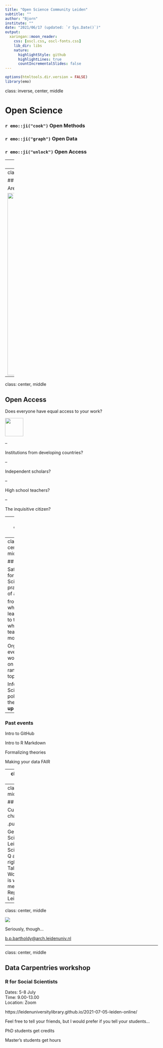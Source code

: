 ```yaml
---
title: "Open Science Community Leiden"
subtitle: ""
author: "Bjorn"
institute: ""
date: "2021/06/17 (updated: `r Sys.Date()`)"
output:
  xaringan::moon_reader:
    css: [oscl.css, oscl-fonts.css]
    lib_dir: libs
    nature:
      highlightStyle: github
      highlightLines: true
      countIncrementalSlides: false
---
```


```r
options(htmltools.dir.version = FALSE)
library(emo)
```

class: inverse, center, middle

# Open Science

### `r emo::ji("cook")` Open Methods

### `r emo::ji("graph")` Open Data 

### `r emo::ji("unlock")` Open Access 

---
class: center, middle

## Open Methods

How transparent is your research methodology?

Can it be easily reproduced?

Are you using free and open source software?

Is there a detailed record of the steps you took?

---
class: center, middle

## Open Data

Are your data made available according to [FAIR](https://en.wikipedia.org/wiki/FAIR_data) and [CARE](https://www.gida-global.org/care) principals?

<a href="https://www.gida-global.org/care">
<img src="./img/FAIR_and_CARE.png" width=600/>
</a>

---
class: center, middle

## Open Access

Does everyone have equal access to your work?

<img src="./img/open-access.png" width=60/>

--

Institutions from developing countries?

--

Independent scholars?

--

High school teachers?

--

The inquisitive citizen?

---
class: center, middle

<a href="https://www.universiteitleiden.nl/open-science-community-leiden">
<img src="./img/oscl_2020.png" width=500 align="center"/>
</a>

---
class: center, middle

## About us

Safe space for Open Science practitioners of all levels   

from those who want to learn more  
to those who can teach you more

Organise events and workshops on a wide range of topics

Inform Open Science policy from the **bottom up**

--

### Past events

Intro to GitHub

Intro to R Markdown

Formalizing theories

Making your data FAIR

---
class: center, middle

## Join us

https://www.universiteitleiden.nl/open-science-community-leiden/join-us

#### Member profile

<iframe src="./img/oscl-arch.html" width="100%" height="400" style="border:0px #ffffff none;"></iframe>

---
class: center, middle

## Join us

Current [Teams](https://teams.microsoft.com/l/team/19%3a38da1fd582434234b4c014110ccea094%40thread.tacv2/conversations?groupId=97f7ff8d-dce2-4ef8-8f84-f61021f6fc7d&tenantId=ca2a7f76-dbd7-4ec0-9108-6b3d524fb7c8) channels:

.pull-left[

General  
Open Science Coffee Leiden  
Open Science Lunch  
Q and A  
]
.pull-right[
Topics for Talks or Workshops  
Who is who  
OS for mentors and PIs  
ReproducibiliTea Leiden  
]
---
class: center, middle

![](https://media.giphy.com/media/AfUaoaSEtQqI5QVxoq/giphy.gif)

Seriously, though...

[b.p.bartholdy@arch.leidenuniv.nl](mailto:b.p.bartholdy@arch.leidenuniv.nl)

---
class: center, middle

## Data Carpentries workshop

### R for Social Scientists

Dates: 5-8 July  
Time: 9.00-13.00  
Location: Zoom

https://leidenuniversitylibrary.github.io/2021-07-05-leiden-online/

Feel free to tell your friends, but I would prefer if you tell your students...

PhD students get credits

Master's students get hours
